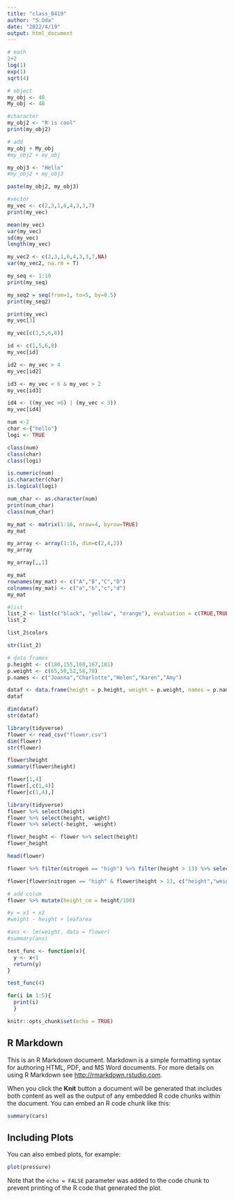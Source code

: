 ```yaml
---
title: "class_0419"
author: "S.Oda"
date: "2022/4/19"
output: html_document
---
```


```r
# math
2+2
log(1)
exp(1)
sqrt(4)

```

```r
# object
my_obj <- 48
My_obj <- 48

#character
my_obj2 <- "R is cool"
print(my_obj2)

# add
my_obj + My_obj
#my_obj2 + my_obj

my_obj3 <- "Hello"
#my_obj2 + my_obj3

paste(my_obj2, my_obj3)
```

```r
#vector
my_vec <- c(2,3,1,6,4,3,3,7)
print(my_vec)

mean(my_vec)
var(my_vec)
sd(my_vec)
length(my_vec)

my_vec2 <- c(2,3,1,6,4,3,3,7,NA)
var(my_vec2, na.rm = T)

my_seq <- 1:10
print(my_seq)

my_seq2 = seq(from=1, to=5, by=0.5)
print(my_seq2)

```

```r
print(my_vec)
my_vec[3]

my_vec[c(1,5,6,8)]

id <- c(1,5,6,8)
my_vec[id]

id2 <- my_vec > 4
my_vec[id2]

id3 <- my_vec < 6 & my_vec > 2
my_vec[id3]

id4 <- ((my_vec >6) | (my_vec < 3))
my_vec[id4]

```

```r
num <-2
char <-{"hello"}
logi <- TRUE

class(num)
class(char)
class(logi)

is.numeric(num)
is.character(char)
is.logical(logi)

num_char <- as.character(num)
print(num_char)
class(num_char)
```

```r
my_mat <- matrix(1:16, nrow=4, byrow=TRUE)
my_mat

my_array <- array(1:16, dim=c(2,4,2))
my_array

my_array[,,1]

my_mat
rownames(my_mat) <- c("A","B","C","D")
colnames(my_mat) <- c("a","b","c","d")
my_mat

#list
list_2 <- list(c("black", "yellow", "orange"), evaluation = c(TRUE,TRUE,FALSE,TRUE,TRUE,FALSE), time = matrix(1:6, nrow=3))
list_2

list_2$colors

str(list_2)

# data frames
p.height <- c(180,155,160,167,181)
p.weight <- c(65,50,52,58,70)
p.names <- c("Joanna","Charlotte","Helen","Karen","Amy")

dataf <- data.frame(height = p.height, weight = p.weight, names = p.names)
dataf

dim(dataf)
str(dataf)
```

```r
library(tidyverse)
flower <- read_csv("flower.csv")
dim(flower)
str(flower)
```

```r
flower$height
summary(flower$height)

flower[1,4]
flower[,c(1,4)]
flower[c(1,4),]

```

```r
library(tidyverse)
flower %>% select(height)
flower %>% select(height, weight)
flower %>% select(-height, -weight)

flower_height <- flower %>% select(height)
flower_height

head(flower)

flower %>% filter(nitrogen == "high") %>% filter(height > 13) %>% select(height, weight)

flower[flower$nitrogen == "high" & flower$height > 13, c("height","weight")]

# add colum
flower %>% mutate(height_cm = height/100)
```

```r
#y = x1 + x2
#weight - height + leafarea

#ans <- lm(weight, data = flower)
#summary(ans)
```

```r
test_func <- function(x){
  y <- x+1
  return(y)
}

test_func(4)

for(i in 1:5){
  print(i)
  }
```


```r
knitr::opts_chunk$set(echo = TRUE)
```

## R Markdown

This is an R Markdown document. Markdown is a simple formatting syntax for authoring HTML, PDF, and MS Word documents. For more details on using R Markdown see <http://rmarkdown.rstudio.com>.

When you click the **Knit** button a document will be generated that includes both content as well as the output of any embedded R code chunks within the document. You can embed an R code chunk like this:

```r
summary(cars)
```

## Including Plots

You can also embed plots, for example:

```r
plot(pressure)
```

Note that the `echo = FALSE` parameter was added to the code chunk to prevent printing of the R code that generated the plot.
